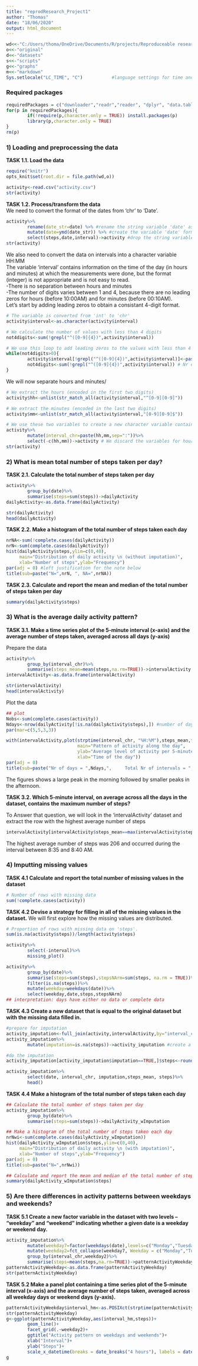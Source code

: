 ```yaml
---
title: "reprodResearch_Project1"
author: "Thomas"
date: "18/06/2020"
output: html_document
---
```


```r
wd<<-"C:/Users/thoma/OneDrive/Documents/R/projects/Reproduceable research/Coursera_reprodResearch_courseProject1"
o<<-"original"
d<<-"datasets"
s<<-"scripts"
g<<-"graphs"
m<<-"markdown"
Sys.setlocale("LC_TIME", "C")           #language settings for time and date -> English
```

### Required packages
```r
requiredPackages = c("downloader","readr","reader", "dplyr", "data.table", "lubridate", "finalfit","ggplot2","forcats","stringr","scales")
for(p in requiredPackages){
        if(!require(p,character.only = TRUE)) install.packages(p)
        library(p,character.only = TRUE)
}
rm(p)
```

### 1) Loading and preprocessing the data
**TASK 1.1. Load the data**
```r
require("knitr")
opts_knit$set(root.dir = file.path(wd,o))
```
```r
activity<-read.csv("activity.csv")
str(activity)
```

**TASK 1.2. Process/transform the data**  
We need to convert the format of the dates from 'chr' to 'Date'.
```r
activity%>%
        rename(date_str=date) %>% #rename the string variable 'date' as 'date_str'
        mutate(date=ymd(date_str)) %>% #create the variable 'date' formatted as a date
        select(steps,date,interval)->activity #drop the string variable 'date_str'
str(activity)
```
We also need to convert the data on intervals into a character variable HH:MM  
The variable 'interval' contains information on the time of the day (in hours and minutes) at which the measurements were done, but the format (integer) is not appropriate and is not easy to read.  
-There is no separation between hours and minutes  
-The number of digits varies between 1 and 4, because there are no leading zeros for hours (before 10:00AM) and for minutes (before 00:10AM).  
Let's start by adding leading zeros to obtain a consistant 4-digit format.  
```r
# The variable is converted from 'int' to 'chr'
activity$interval<-as.character(activity$interval)

# We calculate the number of values with less than 4 digits
not4digits<-sum(!grepl("^([0-9]{4})",activity$interval))

# We use this loop to add leading zeros to the values with less than 4 digits.
while(not4digits>0){
        activity$interval[!grepl("^([0-9]{4})",activity$interval)]<-paste("0",activity$interval[!grepl("^([0-9]{4})",activity$interval)],sep="")
        not4digits<-sum(!grepl("^([0-9]{4})",activity$interval)) # Nr of values with <4 digits recalculated
}
```

We will now separate hours and minutes/
```r
# We extract the hours (encoded in the first two digits)
activity$hh<-unlist(str_match_all(activity$interval,"^[0-9][0-9]"))

# We extract the minutes (encoded in the last two digits)
activity$mm<-unlist(str_match_all(activity$interval,"[0-9][0-9]$"))

# We use these two variables to create a new character variable containing the time (HH:MM)
activity%>%
        mutate(interval_chr=paste(hh,mm,sep=":"))%>%
        select(-c(hh,mm))->activity # We discard the variables for hours and minutes
str(activity)
```

### 2) What is mean total number of steps taken per day?

**TASK 2.1. Calculate the total number of steps taken per day**
```r
activity%>%
        group_by(date)%>%
        summarise(steps=sum(steps))->dailyActivity
dailyActivity<-as.data.frame(dailyActivity)

str(dailyActivity)
head(dailyActivity)
```

**TASK 2.2. Make a histogram of the total number of steps taken each day**
```r
nrNA<-sum(!complete.cases(dailyActivity))
nrN<-sum(complete.cases(dailyActivity))
hist(dailyActivity$steps,ylim=c(0,40),
     main="Distribution of daily activity \n (without imputation)",
     xlab="Number of steps",ylab="Frequency")
par(adj = 0) #left justification for the note below
title(sub=paste("N=",nrN, ", NA=",nrNA))
```

  
**TASK 2.3. Calculate and report the mean and median of the total number of steps taken per day**
```r
summary(dailyActivity$steps)
```


### 3) What is the average daily activity pattern?

**TASK 3.1. Make a time series plot of the 5-minute interval (x-axis) and the average number of steps taken, averaged across all days (y-axis)**

Prepare the data
```r
activity%>%
        group_by(interval_chr)%>%
        summarise(steps_mean=mean(steps,na.rm=TRUE))->intervalActivity
intervalActivity<-as.data.frame(intervalActivity)

str(intervalActivity)
head(intervalActivity)
```

Plot the data
```r
## plot
Nobs<-sum(complete.cases(activity))
Ndays<-nrow(dailyActivity[!is.na(dailyActivity$steps),]) #number of days with complete data
par(mar=c(5,5,3,3))

with(intervalActivity,plot(strptime(interval_chr, "%H:%M"),steps_mean,type="l",
                           main="Pattern of activity along the day",
                           ylab="Average level of activity per 5-minute interval (Number of steps)",
                           xlab="Time of the day"))
par(adj = 0)
title(sub=paste("Nr of days = ",Ndays,",     Total Nr of intervals = ",Nobs))
```

The figures shows a large peak in the morning followed by smaller peaks in the afternoon.  

**TASK 3.2. Which 5-minute interval, on average across all the days in the dataset, contains the maximum number of steps?**

To Answer that question, we will look in the 'intervalActivity' dataset and extract the row with the highest average number of steps
```r
intervalActivity[intervalActivity$steps_mean==max(intervalActivity$steps_mean),]
```
The highest average number of steps was 206 and occurred during the interval between 8:35 and 8:40 AM.

### 4) Imputting missing values

**TASK 4.1 Calculate and report the total number of missing values in the dataset**
```r
# Number of rows with missing data
sum(!complete.cases(activity)) 
```

**TASK 4.2 Devise a strategy for filling in all of the missing values in the dataset.** 
We will first explore how the missing values are distributed.
```r
# Proportion of rows with missing data on 'steps'.
sum(is.na(activity$steps))/length(activity$steps)

activity%>%
        select(-interval)%>%
        missing_plot()

activity%>%
        group_by(date)%>%
        summarise(steps=sum(steps),stepsNArm=sum(steps, na.rm = TRUE))%>% #The value in the first column will be NA if there are NAs that day, The value in the second column will be the total number of steps that day, ignoring the NAs
        filter(is.na(steps))%>%
        mutate(weekday=weekdays(date))%>%
        select(weekday,date,steps,stepsNArm)
## interpretation: days have either no data or complete data
```

**TASK 4.3 Create a new dataset that is equal to the original dataset but with the missing data filled in.**
```r
#prepare for imputation
activity_imputation<-full_join(activity,intervalActivity,by="interval_chr")
activity_imputation%>%
        mutate(imputation=is.na(steps))->activity_imputation #create a logical vector that identifies the rows with missing data

#do the imputation
activity_imputation[activity_imputation$imputation==TRUE,]$steps<-round(activity_imputation[activity_imputation$imputation==TRUE,]$steps_mean)

activity_imputation%>%
        select(date, interval_chr, imputation,steps_mean, steps)%>%
        head()
```

**TASK 4.4 Make a histogram of the total number of steps taken each day**
```r
## Calculate the total number of steps taken per day
activity_imputation%>%
        group_by(date)%>%
        summarise(steps=sum(steps))->dailyActivity_wImputation

## Make a histogram of the total number of steps taken each day
nrNwi<-sum(complete.cases(dailyActivity_wImputation))
hist(dailyActivity_wImputation$steps,ylim=c(0,40),
     main="Distribution of daily activity \n (with imputation)",
     xlab="Number of steps",ylab="Frequency")
par(adj = 0)
title(sub=paste("N=",nrNwi))

## Calculate and report the mean and median of the total number of steps taken per day
summary(dailyActivity_wImputation$steps)
```

### 5) Are there differences in activity patterns between weekdays and weekends?

**TASK 5.1 Create a new factor variable in the dataset with two levels – “weekday” and “weekend” indicating whether a given date is a weekday or weekend day.**  
```r
activity_imputation%>%
        mutate(weekday7=factor(weekdays(date),levels=c("Monday","Tuesday","Wednesday","Thursday","Friday","Saturday","Sunday")))%>%
        mutate(weekday2=fct_collapse(weekday7, Weekday = c("Monday","Tuesday","Wednesday","Thursday","Friday"), Weekend = c("Saturday","Sunday")))%>%
        group_by(interval_chr,weekday2)%>%
        summarise(steps=mean(steps,na.rm=TRUE))->patternActivityWeekday
patternActivityWeekday<-as.data.frame(patternActivityWeekday)
str(patternActivityWeekday)
```

**TASK 5.2 Make a panel plot containing a time series plot of the 5-minute interval (x-axis) and the average number of steps taken, averaged across all weekday days or weekend days (y-axis).**  
```r
patternActivityWeekday$interval_hm<-as.POSIXct(strptime(patternActivityWeekday$interval_chr, "%H:%M"))
str(patternActivityWeekday)
g<-ggplot(patternActivityWeekday,aes(interval_hm,steps))+
        geom_line()+
        facet_grid(.~weekday2)+
        ggtitle("Activity pattern on weekdays and weekends")+
        xlab("Interval")+
        ylab("Steps")+
        scale_x_datetime(breaks = date_breaks("4 hours"), labels = date_format("%H:%M")) #require the 'scales' package
g

```

